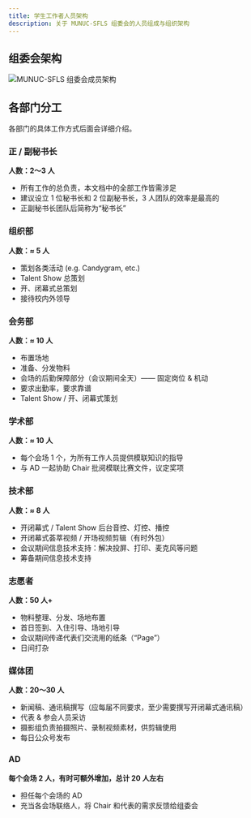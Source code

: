 ```yaml
---
title: 学生工作者人员架构
description: 关于 MUNUC-SFLS 组委会的人员组成与组织架构
---
```


## 组委会架构

![MUNUC-SFLS 组委会成员架构](/src/assets/images/structure.png)

## 各部门分工

各部门的具体工作方式后面会详细介绍。

### 正 / 副秘书长

**人数：2～3 人**

- 所有工作的总负责，本文档中的全部工作皆需涉足
- 建议设立 1 位秘书长和 2 位副秘书长，3 人团队的效率是最高的
- 正副秘书长团队后简称为“秘书长”

### 组织部

**人数：≈ 5 人**

- 策划各类活动 (e.g. Candygram, etc.)
- Talent Show 总策划
- 开、闭幕式总策划
- 接待校内外领导

### 会务部

**人数：≈ 10 人**

- 布置场地
- 准备、分发物料
- 会场的后勤保障部分（会议期间全天）—— 固定岗位 & 机动
- 要求出勤率，要求靠谱
- Talent Show / 开、闭幕式策划

### 学术部

**人数：≈ 10 人**

- 每个会场 1 个，为所有工作人员提供模联知识的指导
- 与 AD 一起协助 Chair 批阅模联比赛文件，议定奖项

### 技术部

**人数：≈ 8 人**

- 开闭幕式 / Talent Show 后台音控、灯控、播控
- 开闭幕式荟萃视频 / 开场视频剪辑（有时外包）
- 会议期间信息技术支持：解决投屏、打印、麦克风等问题
- 筹备期间信息技术支持

### 志愿者

**人数：50 人+**

- 物料整理、分发、场地布置
- 首日签到、入住引导、场地引导
- 会议期间传递代表们交流用的纸条（“Page”）
- 日间打杂

### 媒体团

**人数：20～30 人**

- 新闻稿、通讯稿撰写（应每届不同要求，至少需要撰写开闭幕式通讯稿）
- 代表 & 参会人员采访
- 摄影组负责拍摄照片、录制视频素材，供剪辑使用
- 每日公众号发布

### AD

**每个会场 2 人，有时可额外增加，总计 20 人左右**

- 担任每个会场的 AD
- 充当各会场联络人，将 Chair 和代表的需求反馈给组委会

